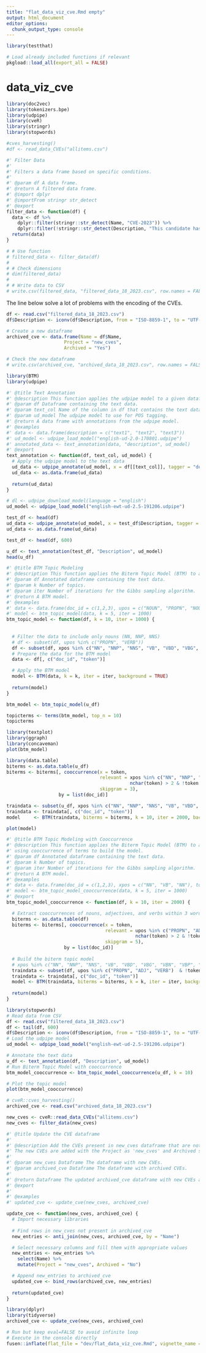 ```yaml
---
title: "flat_data_viz_cve.Rmd empty"
output: html_document
editor_options: 
  chunk_output_type: console
---
```


```r
library(testthat)
```

```r
# Load already included functions if relevant
pkgload::load_all(export_all = FALSE)
```

# data_viz_cve

```r
library(doc2vec)
library(tokenizers.bpe)
library(udpipe)
library(cveR)
library(stringr)
library(stopwords)

```


```r
#cves_harvesting()
#df <- read_data_CVEs("allitems.csv")
```


```r
#' Filter Data
#'
#' Filters a data frame based on specific conditions.
#'
#' @param df A data frame.
#' @return A filtered data frame.
#' @import dplyr
#' @importFrom stringr str_detect
#' @export
filter_data <- function(df) {
  data <- df %>%
    dplyr::filter(stringr::str_detect(Name, "CVE-2023")) %>%
    dplyr::filter(!stringr::str_detect(Description, "This candidate has been reserved"))
  return(data)
}
```

```r
# # Use function
# filtered_data <- filter_data(df)
# 
# # Check dimensions
# dim(filtered_data)
# 
# # Write data to CSV
# write.csv(filtered_data, "filtered_data_18_2023.csv", row.names = FALSE)
```

The line below solve a lot of problems with the encoding of the CVEs.
```r
df <- read.csv("filtered_data_18_2023.csv")
df$Description <- iconv(df$Description, from = "ISO-8859-1", to = "UTF-8")
```

```r
# Create a new dataframe
archived_cve <- data.frame(Name = df$Name,
                     Project = "new_cves",
                     Archived = "Yes")

# Check the new dataframe
# write.csv(archived_cve, "archived_data_18_2023.csv", row.names = FALSE)
```

```r
library(BTM)
library(udpipe)
```

```r
#' @title Text Annotation
#' @description This function applies the udpipe model to a given dataframe and a specified text column for POS tagging.
#' @param df Dataframe containing the text data.
#' @param text_col Name of the column in df that contains the text data.
#' @param ud_model The udpipe model to use for POS tagging.
#' @return A data frame with annotations from the udpipe model.
#' @examples
#' data <- data.frame(description = c("text1", "text2", "text3"))
#' ud_model <- udpipe_load_model("english-ud-2.0-170801.udpipe")
#' annotated_data <- text_annotation(data, "description", ud_model)
#' @export
text_annotation <- function(df, text_col, ud_model) {
  # Apply the udpipe model to the text data
  ud_data <- udpipe_annotate(ud_model, x = df[[text_col]], tagger = "default", parser = "none")
  ud_data <- as.data.frame(ud_data)
  
  return(ud_data)
}
```

```r
# dl <- udpipe_download_model(language = "english")
ud_model <- udpipe_load_model("english-ewt-ud-2.5-191206.udpipe")

test_df <- head(df)
ud_data <- udpipe_annotate(ud_model, x = test_df$Description, tagger = "default", parser = "none")
ud_data <- as.data.frame(ud_data)
```

```r
test_df <- head(df, 600)
```

```r
u_df <- text_annotation(test_df, "Description", ud_model)
head(u_df)
```

```r
#' @title BTM Topic Modeling
#' @description This function applies the Biterm Topic Model (BTM) to a given annotated dataframe.
#' @param df Annotated dataframe containing the text data.
#' @param k Number of topics.
#' @param iter Number of iterations for the Gibbs sampling algorithm.
#' @return A BTM model.
#' @examples
#' data <- data.frame(doc_id = c(1,2,3), upos = c("NOUN", "PROPN", "NOUN"), lemma = c("noun1", "noun2", "noun3"))
#' model <- btm_topic_model(data, k = 5, iter = 1000)
btm_topic_model <- function(df, k = 10, iter = 1000) {
  
  
  # Filter the data to include only nouns (NN, NNP, NNS)
  # df <- subset(df, upos %in% c("PROPN", "VERB"))
  df <- subset(df, xpos %in% c("NN", "NNP", "NNS", "VB", "VBD", "VBG", "VBN", "VBP", "VBZ"))  
  # Prepare the data for the BTM model
  data <- df[, c("doc_id", "token")]

  # Apply the BTM model
  model <- BTM(data, k = k, iter = iter, background = TRUE)
  
  return(model)
}

```

```r
btm_model <- btm_topic_model(u_df)
```

```r
topicterms <- terms(btm_model, top_n = 10)
topicterms
```

```r
library(textplot)
library(ggraph)
library(concaveman)
plot(btm_model)
```

```r
library(data.table)
biterms <- as.data.table(u_df)
biterms <- biterms[, cooccurrence(x = token,
                                  relevant = xpos %in% c("NN", "NNP", "NNS", "VB", "VBD", "VBG", "VBN", "VBP", "VBZ") & 
                                             nchar(token) > 2 & !token %in% stopwords("en"),
                                  skipgram = 3),
                   by = list(doc_id)]
```

```r
traindata <- subset(u_df, xpos %in% c("NN", "NNP", "NNS", "VB", "VBD", "VBG", "VBN", "VBP", "VBZ") & !token %in% stopwords("en") & nchar(token) > 2)
traindata <- traindata[, c("doc_id", "token")]
model     <- BTM(traindata, biterms = biterms, k = 10, iter = 2000, background = TRUE)
```

```r
plot(model)
```


```r
#' @title BTM Topic Modeling with Cooccurrence
#' @description This function applies the Biterm Topic Model (BTM) to a given annotated dataframe,
#' using cooccurrence of terms to build the model.
#' @param df Annotated dataframe containing the text data.
#' @param k Number of topics.
#' @param iter Number of iterations for the Gibbs sampling algorithm.
#' @return A BTM model.
#' @examples
#' data <- data.frame(doc_id = c(1,2,3), xpos = c("NN", "VB", "NN"), token = c("token1", "token2", "token3"))
#' model <- btm_topic_model_cooccurrence(data, k = 5, iter = 1000)
#' @export
btm_topic_model_cooccurrence <- function(df, k = 10, iter = 2000) {

  # Extract cooccurrences of nouns, adjectives, and verbs within 3 words distance
  biterms <- as.data.table(df)
  biterms <- biterms[, cooccurrence(x = token,
                                    relevant = upos %in% c("PROPN", "ADJ", "VERB")  & 
                                               nchar(token) > 2 & !token %in% stopwords("en"),
                                    skipgram = 5),
                     by = list(doc_id)]
  
  # Build the biterm topic model
  # xpos %in% c("NN", "NNP", "NNS", "VB", "VBD", "VBG", "VBN", "VBP", "VBZ")
  traindata <- subset(df, upos %in% c("PROPN", "ADJ", "VERB")  & !token %in% stopwords("en") & nchar(token) > 2)
  traindata <- traindata[, c("doc_id", "token")]
  model <- BTM(traindata, biterms = biterms, k = k, iter = iter, background = TRUE)
  
  return(model)
}

```

```r
library(stopwords)
# Read data from CSV
df <- read.csv("filtered_data_18_2023.csv")
df <- tail(df, 600)
df$Description <- iconv(df$Description, from = "ISO-8859-1", to = "UTF-8")
# Load the udpipe model
ud_model <- udpipe_load_model("english-ewt-ud-2.5-191206.udpipe")

# Annotate the text data
u_df <- text_annotation(df, "Description", ud_model)
# Run Biterm Topic Model with cooccurrence
btm_model_cooccurrence <- btm_topic_model_cooccurrence(u_df, k = 10)

# Plot the topic model
plot(btm_model_cooccurrence)


```

```r
# cveR::cves_harvesting()
archived_cve <- read.csv("archived_data_18_2023.csv")
```

```r
new_cves <- cveR::read_data_CVEs("allitems.csv")
new_cves <- filter_data(new_cves)
```

```r
#' @title Update the CVE dataframe
#'
#' @description Add the CVEs present in new_cves dataframe that are not yet present in archived_cve dataframe.
#' The new CVEs are added with the Project as 'new_cves' and Archived status as 'No'.
#'
#' @param new_cves Dataframe The dataframe with new CVEs.
#' @param archived_cve Dataframe The dataframe with archived CVEs.
#'
#' @return Dataframe The updated archived_cve dataframe with new CVEs added.
#' @export
#'
#' @examples
#' updated_cve <- update_cve(new_cves, archived_cve)

update_cve <- function(new_cves, archived_cve) {
  # Import necessary libraries
  
  # Find rows in new_cves not present in archived_cve
  new_entries <- anti_join(new_cves, archived_cve, by = "Name")

  # Select necessary columns and fill them with appropriate values
  new_entries <- new_entries %>%
    select(Name) %>%
    mutate(Project = "new_cves", Archived = "No")

  # Append new_entries to archived_cve
  updated_cve <- bind_rows(archived_cve, new_entries)
  
  return(updated_cve)
}

```

```r
library(dplyr)
library(tidyverse)
archived_cve <- update_cve(new_cves, archived_cve)
```

```r
# Run but keep eval=FALSE to avoid infinite loop
# Execute in the console directly
fusen::inflate(flat_file = "dev/flat_data_viz_cve.Rmd", vignette_name = "Data-viz")
```

